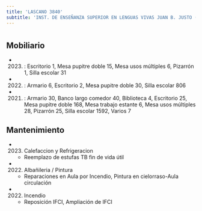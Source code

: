 ```yaml
---
title: 'LASCANO 3840'
subtitle: 'INST. DE ENSEÑANZA SUPERIOR EN LENGUAS VIVAS JUAN B. JUSTO (SEDE)'
---
```


#


## Mobiliario

*  (2023) : Escritorio 1, Mesa pupitre doble 15, Mesa usos múltiples 6, Pizarrón 1, Silla escolar 31 

*  (2022) : Armario 6, Escritorio 2, Mesa pupitre doble 30, Silla escolar 806 

*  (2021) : Armario 30, Banco largo comedor 40, Biblioteca 4, Escritorio 25, Mesa pupitre doble 168, Mesa trabajo estante 6, Mesa usos múltiples 28, Pizarrón 25, Silla escolar 1592, Varios 7 





## Mantenimiento

*  (2023) Calefaccion y Refrigeracion 
    + Reemplazo de estufas TB fin de vida útil

*  (2022) Albañileria / Pintura 
    + Reparaciones en Aula por Incendio, Pintura en cielorraso-Aula circulación

*  (2022) Incendio 
    + Reposición IFCI, Ampliación de IFCI



